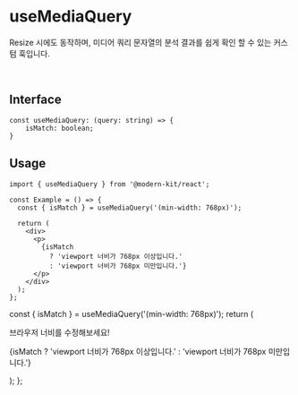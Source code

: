 
# useMediaQuery

Resize 시에도 동작하며, 미디어 쿼리 문자열의 분석 결과를 쉽게 확인 할 수 있는 커스텀 훅입니다. 

<br />

## Interface
```tsx
const useMediaQuery: (query: string) => {
    isMatch: boolean;
}
```

## Usage

```tsx
import { useMediaQuery } from '@modern-kit/react';

const Example = () => {
  const { isMatch } = useMediaQuery('(min-width: 768px)');

  return (
    <div>
      <p>
        {isMatch
          ? 'viewport 너비가 768px 이상입니다.'
          : 'viewport 너비가 768px 미만입니다.'}
      </p>
    </div>
  );
};

```

  const { isMatch } = useMediaQuery('(min-width: 768px)');
  return (
    <div>
      <p>브라우저 너비를 수정해보세요!</p>
      <p>
        {isMatch
          ? 'viewport 너비가 768px 이상입니다.'
          : 'viewport 너비가 768px 미만입니다.'}
      </p>
    </div>
  );
};


<Example />